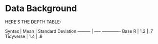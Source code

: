 # Data Background




HERE'S THE DEPTH TABLE:

Syntax    | Mean  | Standard Deviation
--------- | ----- -------------
Base R    | 1.2   | .7
Tidyverse | 1.4   | .8